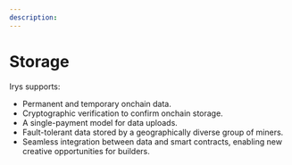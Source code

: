 ```yaml
---
description:
---
```


# Storage

Irys supports:

- Permanent and temporary onchain data.
- Cryptographic verification to confirm onchain storage.
- A single-payment model for data uploads.
- Fault-tolerant data stored by a geographically diverse group of miners.
- Seamless integration between data and smart contracts, enabling new creative opportunities for builders.
